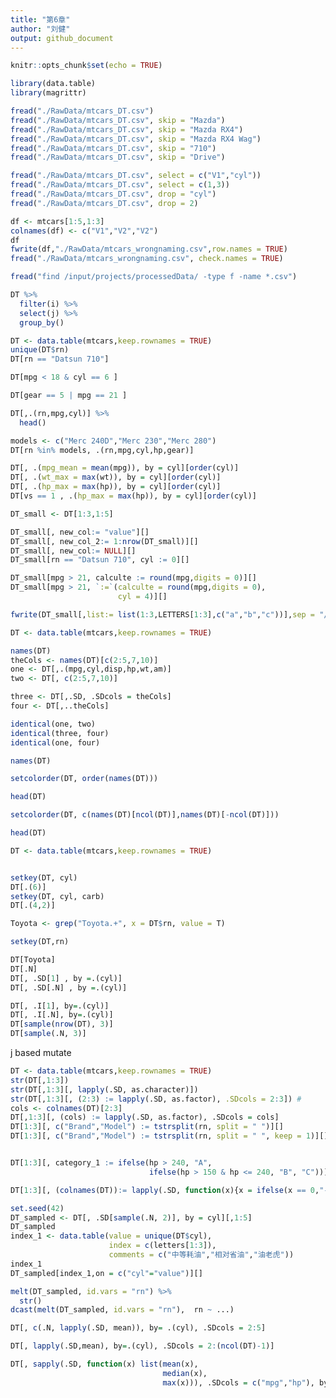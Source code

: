 ```yaml
---
title: "第6章"
author: "刘健"
output: github_document
---
```


```r
knitr::opts_chunk$set(echo = TRUE)
```


```r
library(data.table)
library(magrittr)

```

```r

fread("./RawData/mtcars_DT.csv")
fread("./RawData/mtcars_DT.csv", skip = "Mazda")
fread("./RawData/mtcars_DT.csv", skip = "Mazda RX4")
fread("./RawData/mtcars_DT.csv", skip = "Mazda RX4 Wag")
fread("./RawData/mtcars_DT.csv", skip = "710")
fread("./RawData/mtcars_DT.csv", skip = "Drive")
```

```r
fread("./RawData/mtcars_DT.csv", select = c("V1","cyl"))
fread("./RawData/mtcars_DT.csv", select = c(1,3))
fread("./RawData/mtcars_DT.csv", drop = "cyl")
fread("./RawData/mtcars_DT.csv", drop = 2)
```
```r

df <- mtcars[1:5,1:3]
colnames(df) <- c("V1","V2","V2") 
df
fwrite(df,"./RawData/mtcars_wrongnaming.csv",row.names = TRUE)
fread("./RawData/mtcars_wrongnaming.csv", check.names = TRUE)


```


```r
fread("find /input/projects/processedData/ -type f -name *.csv")
```


```r
DT %>% 
  filter(i) %>% 
  select(j) %>% 
  group_by()
```
```r
DT <- data.table(mtcars,keep.rownames = TRUE)
unique(DT$rn)
DT[rn == "Datsun 710"]

DT[mpg < 18 & cyl == 6 ]

DT[gear == 5 | mpg == 21 ]
```

```r

DT[,.(rn,mpg,cyl)] %>% 
  head()

```
```r
models <- c("Merc 240D","Merc 230","Merc 280")
DT[rn %in% models, .(rn,mpg,cyl,hp,gear)]
```

```r
DT[, .(mpg_mean = mean(mpg)), by = cyl][order(cyl)]
DT[, .(wt_max = max(wt)), by = cyl][order(cyl)]
DT[, .(hp_max = max(hp)), by = cyl][order(cyl)]
DT[vs == 1 , .(hp_max = max(hp)), by = cyl][order(cyl)]
```
```r

DT_small <- DT[1:3,1:5]

DT_small[, new_col:= "value"][]
DT_small[, new_col_2:= 1:nrow(DT_small)][]
DT_small[, new_col:= NULL][]
DT_small[rn == "Datsun 710", cyl := 0][]

DT_small[mpg > 21, calculte := round(mpg,digits = 0)][]
DT_small[mpg > 21, `:=`(calculte = round(mpg,digits = 0),
                        cyl = 4)][]

```

```r

fwrite(DT_small[,list:= list(1:3,LETTERS[1:3],c("a","b","c"))],sep = "/", sep2 = c("{",",","}"))

```

```r
DT <- data.table(mtcars,keep.rownames = TRUE)

names(DT)
theCols <- names(DT)[c(2:5,7,10)]
one <- DT[,.(mpg,cyl,disp,hp,wt,am)]
two <- DT[, c(2:5,7,10)]

three <- DT[,.SD, .SDcols = theCols]
four <- DT[,..theCols]

identical(one, two)
identical(three, four)
identical(one, four)

names(DT)

setcolorder(DT, order(names(DT)))

head(DT)

setcolorder(DT, c(names(DT)[ncol(DT)],names(DT)[-ncol(DT)]))

head(DT)
```

```r
DT <- data.table(mtcars,keep.rownames = TRUE)


setkey(DT, cyl)
DT[.(6)]
setkey(DT, cyl, carb)
DT[.(4,2)]

Toyota <- grep("Toyota.+", x = DT$rn, value = T)

setkey(DT,rn)

DT[Toyota]
DT[.N]
DT[, .SD[1] , by =.(cyl)]
DT[, .SD[.N] , by =.(cyl)]

DT[, .I[1], by=.(cyl)] 
DT[, .I[.N], by=.(cyl)] 
DT[sample(nrow(DT), 3)]
DT[sample(.N, 3)]
```
j based mutate

```r
DT <- data.table(mtcars,keep.rownames = TRUE)
str(DT[,1:3])
str(DT[,1:3][, lapply(.SD, as.character)])
str(DT[,1:3][, (2:3) := lapply(.SD, as.factor), .SDcols = 2:3]) #
cols <- colnames(DT)[2:3]
DT[,1:3][, (cols) := lapply(.SD, as.factor), .SDcols = cols]
DT[1:3][, c("Brand","Model") := tstrsplit(rn, split = " ")][]
DT[1:3][, c("Brand","Model") := tstrsplit(rn, split = " ", keep = 1)][]


DT[1:3][, category_1 := ifelse(hp > 240, "A", 
                               ifelse(hp > 150 & hp <= 240, "B", "C"))][]

DT[1:3][, (colnames(DT)):= lapply(.SD, function(x){x = ifelse(x == 0,"--", x)}),.SDcols = colnames(DT)][]


```

```r
set.seed(42)
DT_sampled <- DT[, .SD[sample(.N, 2)], by = cyl][,1:5]
DT_sampled
index_1 <- data.table(value = unique(DT$cyl),
                      index = c(letters[1:3]),
                      comments = c("中等耗油","相对省油","油老虎"))
index_1
DT_sampled[index_1,on = c("cyl"="value")][]
```
```r

melt(DT_sampled, id.vars = "rn") %>% 
  str()
dcast(melt(DT_sampled, id.vars = "rn"),  rn ~ ...)

```

```r





DT[, c(.N, lapply(.SD, mean)), by= .(cyl), .SDcols = 2:5]

DT[, lapply(.SD,mean), by=.(cyl), .SDcols = 2:(ncol(DT)-1)]

DT[, sapply(.SD, function(x) list(mean(x), 
                                  median(x),
                                  max(x))), .SDcols = c("mpg","hp"), by=.(cyl)]


```

